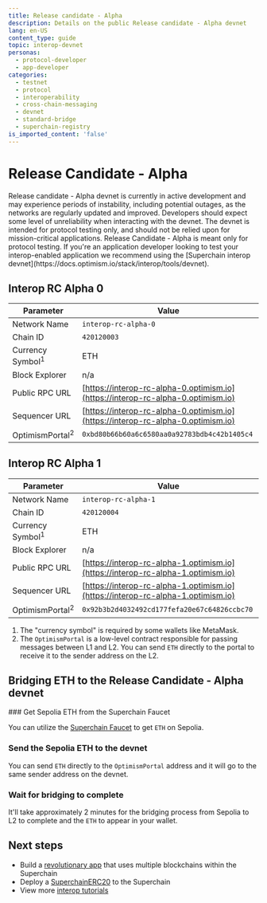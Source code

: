 ```yaml
---
title: Release candidate - Alpha
description: Details on the public Release candidate - Alpha devnet
lang: en-US
content_type: guide
topic: interop-devnet
personas:
  - protocol-developer
  - app-developer
categories:
  - testnet
  - protocol
  - interoperability
  - cross-chain-messaging
  - devnet
  - standard-bridge
  - superchain-registry
is_imported_content: 'false'
---
```



# Release Candidate - Alpha

<Callout>
  Release candidate - Alpha devnet is currently in active development and may experience periods of instability, including potential outages, as the networks are regularly updated and improved. Developers should expect some level of unreliability when interacting with the devnet. The devnet is intended for protocol testing only, and should not be relied upon for mission-critical applications.
</Callout>

<Callout>
  Release Candidate - Alpha is meant only for protocol testing. If you're an application developer looking to test your interop-enabled application we recommend using the [Superchain interop devnet](https://docs.optimism.io/stack/interop/tools/devnet).
</Callout>

## Interop RC Alpha 0

| Parameter                   | Value                                                                            |
| --------------------------- | -------------------------------------------------------------------------------- |
| Network Name                | `interop-rc-alpha-0`                                                             |
| Chain ID                    | `420120003`                                                                      |
| Currency Symbol<sup>1</sup> | ETH                                                                              |
| Block Explorer              | n/a                                                                              |
| Public RPC URL              | [https://interop-rc-alpha-0.optimism.io](https://interop-rc-alpha-0.optimism.io) |
| Sequencer URL               | [https://interop-rc-alpha-0.optimism.io](https://interop-rc-alpha-0.optimism.io) |
| OptimismPortal<sup>2</sup>  | `0xbd80b66b60a6c6580aa0a92783bdb4c42b1405c4`                                     |

## Interop RC Alpha 1

| Parameter                   | Value                                                                            |
| --------------------------- | -------------------------------------------------------------------------------- |
| Network Name                | `interop-rc-alpha-1`                                                             |
| Chain ID                    | `420120004`                                                                      |
| Currency Symbol<sup>1</sup> | ETH                                                                              |
| Block Explorer              | n/a                                                                              |
| Public RPC URL              | [https://interop-rc-alpha-1.optimism.io](https://interop-rc-alpha-1.optimism.io) |
| Sequencer URL               | [https://interop-rc-alpha-1.optimism.io](https://interop-rc-alpha-1.optimism.io) |
| OptimismPortal<sup>2</sup>  | `0x92b3b2d4032492cd177fefa20e67c64826ccbc70`                                     |

1.  The "currency symbol" is required by some wallets like MetaMask.
2.  The `OptimismPortal` is a low-level contract responsible for passing messages between L1 and L2. You can send `ETH` directly to the portal to receive it to the sender address on the L2.

## Bridging ETH to the Release Candidate - Alpha devnet

<Steps>
  ### Get Sepolia ETH from the Superchain Faucet

  You can utilize the [Superchain Faucet](https://console.optimism.io/faucet) to get `ETH` on Sepolia.

  ### Send the Sepolia ETH to the devnet

  You can send `ETH` directly to the `OptimismPortal` address and it will go to the same sender address on the devnet.

  ### Wait for bridging to complete

  It'll take approximately 2 minutes for the bridging process from Sepolia to L2 to complete and the `ETH` to appear in your wallet.
</Steps>

## Next steps

*   Build a [revolutionary app](/app-developers/get-started) that uses multiple blockchains within the Superchain
*   Deploy a [SuperchainERC20](/stack/interop/tutorials/deploy-superchain-erc20) to the Superchain
*   View more [interop tutorials](/stack/interop/tutorials)
